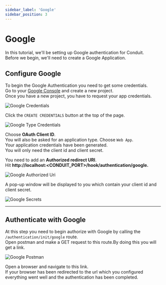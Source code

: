 ```yaml
---
sidebar_label: 'Google'
sidebar_position: 3
---
```


# Google

In this tutorial, we'll be setting up Google authentication for Conduit.<br />
Before we begin, we'll need to create a Google Application.

## Configure Google

To begin the Google Authentication you need to get some credentials.<br />
Go to your [Google Console](https://console.developers.google.com/apis/library) and create a new project.<br />
Once you have a new project, you have to request your app credentials.

![Google Credentials](/img/modules/authentication/tutorials/google_credentials.png)

Click the `CREATE CREDENTIALS` button at the top of the page.

![Google Type Credentials](/img/modules/authentication/tutorials/google_credentials_type.png)

Choose **OAuth Client ID**.<br />
You will also be asked for an application type. Choose `Web App`.<br />
Your application credentials have been generated.<br />
You will only need the client id and client secret.<br />

You need to add an **Authorized redirect URI**.<br />
Hit **http://localhost:<CONDUIT_PORT>/hook/authentication/google.**<br />

![Google Authorized Uri](/img/modules/authentication/tutorials/google_redirect_uri.png)

A pop-up window will be displayed to you which contain your client id and client secret.<br />

![Google Secrets](/img/modules/authentication/tutorials/google_secrets.png)

------------------------------------------------------------------------------------------------------------------------

## Authenticate with Google

At this step you need to begin authorize with Google by calling the `/authentication/init/google` route.<br />
Open postman and make a GET request to this route.By doing this you will get a link.<br />

![Google Postman](/img/modules/authentication/tutorials/google_postman.png)

Open a browser and navigate to this link.<br />
If your browser has been redirected to the url which you configured everything went well and the authentication has been completed.
